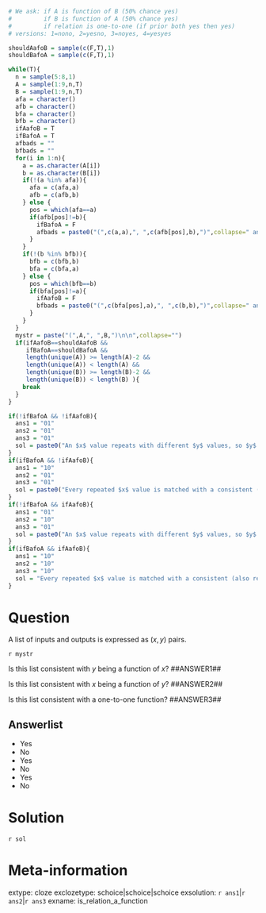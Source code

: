 ```r
# We ask: if A is function of B (50% chance yes)
#         if B is function of A (50% chance yes)
#         if relation is one-to-one (if prior both yes then yes)
# versions: 1=nono, 2=yesno, 3=noyes, 4=yesyes

shouldAafoB = sample(c(F,T),1)
shouldBafoA = sample(c(F,T),1)

while(T){
  n = sample(5:8,1)
  A = sample(1:9,n,T)
  B = sample(1:9,n,T)
  afa = character()
  afb = character()
  bfa = character()
  bfb = character()
  ifAafoB = T
  ifBafoA = T
  afbads = ""
  bfbads = ""
  for(i in 1:n){
    a = as.character(A[i])
    b = as.character(B[i])
    if(!(a %in% afa)){
      afa = c(afa,a)
      afb = c(afb,b)
    } else {
      pos = which(afa==a)
      if(afb[pos]!=b){
        ifBafoA = F
        afbads = paste0("(",c(a,a),", ",c(afb[pos],b),")",collapse=" and ")
      }
    }
    if(!(b %in% bfb)){
      bfb = c(bfb,b)
      bfa = c(bfa,a)
    } else {
      pos = which(bfb==b)
      if(bfa[pos]!=a){
        ifAafoB = F
        bfbads = paste0("(",c(bfa[pos],a),", ",c(b,b),")",collapse=" and ")
      }
    }
  }
  mystr = paste("(",A,", ",B,")\n\n",collapse="")
  if(ifAafoB==shouldAafoB && 
     ifBafoA==shouldBafoA && 
     length(unique(A)) >= length(A)-2 &&
     length(unique(A)) < length(A) && 
     length(unique(B)) >= length(B)-2 && 
     length(unique(B)) < length(B) ){
    break
  }
}

if(!ifBafoA && !ifAafoB){
  ans1 = "01"
  ans2 = "01"
  ans3 = "01"
  sol = paste0("An $x$ value repeats with different $y$ values, so $y$ is not a function of $x$. For example: ",afbads,"\n\n Also, a $y$ value repeates with different $x$ values, so $x$ is not a function of $y$. For example: ",bfbads,"\n\n We would need both to be function of the other to have a one-to-one function. Neither is, so we don't even have a function in either direction.")
}
if(ifBafoA && !ifAafoB){
  ans1 = "10"
  ans2 = "01"
  ans3 = "01"
  sol = paste0("Every repeated $x$ value is matched with a consistent (also repeating) $y$, so $y$ is a function of $x$. \n\n A $y$ value repeates with different $x$ values, so $x$ is not a function of $y$. For example: ",bfbads," \n\n Because $x$ is not a function of $y$, this list is inconsistent with a one-to-one function.")
}
if(!ifBafoA && ifAafoB){
  ans1 = "01"
  ans2 = "10"
  ans3 = "01"
  sol = paste0("An $x$ value repeats with different $y$ values, so $y$ is not a function of $x$. For example: ",afbads,"\n\n Every repeated $y$ value is matched with a consistent (also repeating) $x$, so $x$ is a function of $y$. \n\n Because $y$ is not a function of $x$, this list is inconsistent with a one-to-one function.")
}
if(ifBafoA && ifAafoB){
  ans1 = "10"
  ans2 = "10"
  ans3 = "10"
  sol = "Every repeated $x$ value is matched with a consistent (also repeating) $y$, and vice versa. This means $y$ is a function of $x$ and $x$ is a function of $y$, and the list is consistent with a one-to-one function."
}
```

Question
========

A list of inputs and outputs is expressed as $(x,y)$ pairs.

`r mystr`

Is this list consistent with $y$ being a function of $x$? ##ANSWER1##

Is this list consistent with $x$ being a function of $y$? ##ANSWER2##

Is this list consistent with a one-to-one function? ##ANSWER3##


Answerlist
--------

* Yes
* No
* Yes
* No
* Yes
* No


Solution
========

`r sol`

Meta-information
============
extype: cloze
exclozetype: schoice|schoice|schoice
exsolution: `r ans1`|`r ans2`|`r ans3`
exname: is_relation_a_function